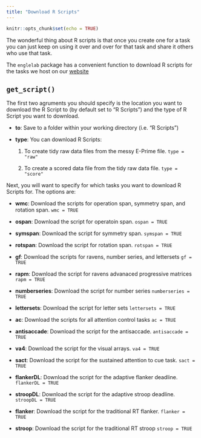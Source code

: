 ```yaml
---
title: "Download R Scripts"
---
```


```r
knitr::opts_chunk$set(echo = TRUE)
```

The wonderful thing about R scripts is that once you create one for a task you can just keep on using it over and over for that task and share it others who use that task. 

The `englelab` package has a convenient function to download R scripts for the tasks we host on our [website](http://englelab.gatech.edu/taskdownloads){target="_blank"}

## `get_script()`

The first two agruments you should specify is the location you want to download the R Script to (by default set to "R Scripts") and the type of R Script you want to download.

- __to__: Save to a folder within your working directory (i.e. "R Scripts")

- __type__: You can download R Scripts:

    1. To create tidy raw data files from the messy E-Prime file. `type = "raw"`
    
    2. To create a scored data file from the tidy raw data file. `type = "score"`
    
Next, you will want to specify for which tasks you want to download R Scripts for. The options are:

- __wmc__: Download the scripts for operation span, symmetry span, and rotation span. `wmc = TRUE`

- __ospan__: Download the script for operatoin span. `ospan = TRUE`

- __symspan__: Download the script for symmetry span. `symspan = TRUE`

- __rotspan__: Download the script for rotation span. `rotspan = TRUE`

- __gf__: Download the scripts for ravens, number series, and lettersets `gf = TRUE`

- __rapm__: Download the script for ravens advanaced progressive matrices `rapm = TRUE`

- __numberseries__: Download the script for number series `numberseries = TRUE`

- __lettersets__: Download the script for letter sets `lettersets = TRUE`

- __ac__: Download the scripts for all attention control tasks `ac = TRUE`

- __antisaccade__: Download the script for the antisaccade. `antisaccade = TRUE`

- __va4__: Download the script for the visual arrays. `va4 = TRUE`

- __sact__: Download the script for the sustained attention to cue task. `sact = TRUE`

- __flankerDL__: Download the script for the adaptive flanker deadline. `flankerDL = TRUE`

- __stroopDL__: Download the script for the adaptive stroop deadline. `stroopDL = TRUE`

- __flanker__: Download the script for the traditional RT flanker. `flanker = TRUE`

- __stroop__: Download the script for the traditional RT stroop `stroop = TRUE`



